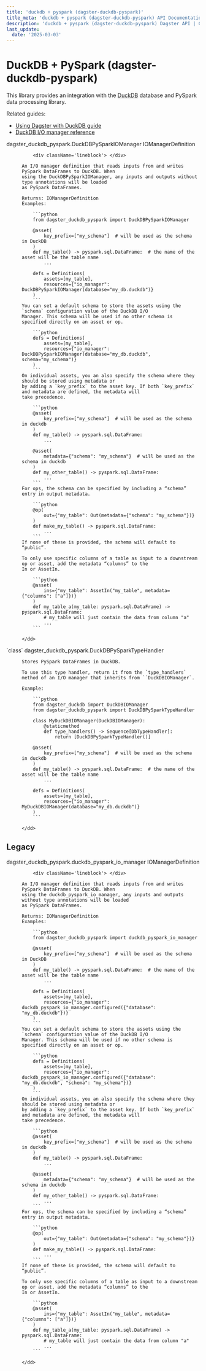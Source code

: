 ```yaml
---
title: 'duckdb + pyspark (dagster-duckdb-pyspark)'
title_meta: 'duckdb + pyspark (dagster-duckdb-pyspark) API Documentation - Build Better Data Pipelines | Python Reference Documentation for Dagster'
description: 'duckdb + pyspark (dagster-duckdb-pyspark) Dagster API | Comprehensive Python API documentation for Dagster, the data orchestration platform. Learn how to build, test, and maintain data pipelines with our detailed guides and examples.'
last_update:
  date: '2025-03-03'
---
```


<div class="section" id="duckdb-pyspark-dagster-duckdb-pyspark">


# DuckDB + PySpark (dagster-duckdb-pyspark)

This library provides an integration with the [DuckDB](https://duckdb.org/) database and PySpark data processing library.

Related guides:

  - [Using Dagster with DuckDB guide](https://docs.dagster.io/integrations/libraries/duckdb/)
  - [DuckDB I/O manager reference](https://docs.dagster.io/integrations/libraries/duckdb/reference)


<dl>
    <dt><Link id='dagster_duckdb_pyspark.DuckDBPySparkIOManager'>dagster_duckdb_pyspark.DuckDBPySparkIOManager IOManagerDefinition</Link></dt>
    <dd>

        <div className='lineblock'> </div>

    An I/O manager definition that reads inputs from and writes PySpark DataFrames to DuckDB. When
    using the DuckDBPySparkIOManager, any inputs and outputs without type annotations will be loaded
    as PySpark DataFrames.

    Returns: IOManagerDefinition
    Examples:

        ```python
        from dagster_duckdb_pyspark import DuckDBPySparkIOManager

        @asset(
            key_prefix=["my_schema"]  # will be used as the schema in DuckDB
        )
        def my_table() -> pyspark.sql.DataFrame:  # the name of the asset will be the table name
            ...

        defs = Definitions(
            assets=[my_table],
            resources={"io_manager": DuckDBPySparkIOManager(database="my_db.duckdb")}
        )
        ```
    You can set a default schema to store the assets using the `schema` configuration value of the DuckDB I/O
    Manager. This schema will be used if no other schema is specified directly on an asset or op.

        ```python
        defs = Definitions(
            assets=[my_table],
            resources={"io_manager": DuckDBPySparkIOManager(database="my_db.duckdb", schema="my_schema")}
        )
        ```
    On individual assets, you an also specify the schema where they should be stored using metadata or
    by adding a `key_prefix` to the asset key. If both `key_prefix` and metadata are defined, the metadata will
    take precedence.

        ```python
        @asset(
            key_prefix=["my_schema"]  # will be used as the schema in duckdb
        )
        def my_table() -> pyspark.sql.DataFrame:
            ...

        @asset(
            metadata={"schema": "my_schema"}  # will be used as the schema in duckdb
        )
        def my_other_table() -> pyspark.sql.DataFrame:
            ...
        ```
    For ops, the schema can be specified by including a “schema” entry in output metadata.

        ```python
        @op(
            out={"my_table": Out(metadata={"schema": "my_schema"})}
        )
        def make_my_table() -> pyspark.sql.DataFrame:
            ...
        ```
    If none of these is provided, the schema will default to “public”.

    To only use specific columns of a table as input to a downstream op or asset, add the metadata “columns” to the
    In or AssetIn.

        ```python
        @asset(
            ins={"my_table": AssetIn("my_table", metadata={"columns": ["a"]})}
        )
        def my_table_a(my_table: pyspark.sql.DataFrame) -> pyspark.sql.DataFrame:
            # my_table will just contain the data from column "a"
            ...
        ```

    </dd>

</dl>
<dl>
    <dt><Link id='dagster_duckdb_pyspark.DuckDBPySparkTypeHandler'>`class` dagster_duckdb_pyspark.DuckDBPySparkTypeHandler</Link></dt>
    <dd>

    Stores PySpark DataFrames in DuckDB.

    To use this type handler, return it from the `type_handlers` method of an I/O manager that inherits from ``DuckDBIOManager`.

    Example:

        ```python
        from dagster_duckdb import DuckDBIOManager
        from dagster_duckdb_pyspark import DuckDBPySparkTypeHandler

        class MyDuckDBIOManager(DuckDBIOManager):
            @staticmethod
            def type_handlers() -> Sequence[DbTypeHandler]:
                return [DuckDBPySparkTypeHandler()]

        @asset(
            key_prefix=["my_schema"]  # will be used as the schema in duckdb
        )
        def my_table() -> pyspark.sql.DataFrame:  # the name of the asset will be the table name
            ...

        defs = Definitions(
            assets=[my_table],
            resources={"io_manager": MyDuckDBIOManager(database="my_db.duckdb")}
        )
        ```

    </dd>

</dl>
<div class="section" id="legacy">

## Legacy

<dl>
    <dt><Link id='dagster_duckdb_pyspark.duckdb_pyspark_io_manager'>dagster_duckdb_pyspark.duckdb_pyspark_io_manager IOManagerDefinition</Link></dt>
    <dd>

        <div className='lineblock'> </div>

    An I/O manager definition that reads inputs from and writes PySpark DataFrames to DuckDB. When
    using the duckdb_pyspark_io_manager, any inputs and outputs without type annotations will be loaded
    as PySpark DataFrames.

    Returns: IOManagerDefinition
    Examples:

        ```python
        from dagster_duckdb_pyspark import duckdb_pyspark_io_manager

        @asset(
            key_prefix=["my_schema"]  # will be used as the schema in DuckDB
        )
        def my_table() -> pyspark.sql.DataFrame:  # the name of the asset will be the table name
            ...

        defs = Definitions(
            assets=[my_table],
            resources={"io_manager": duckdb_pyspark_io_manager.configured({"database": "my_db.duckdb"})}
        )
        ```
    You can set a default schema to store the assets using the `schema` configuration value of the DuckDB I/O
    Manager. This schema will be used if no other schema is specified directly on an asset or op.

        ```python
        defs = Definitions(
            assets=[my_table],
            resources={"io_manager": duckdb_pyspark_io_manager.configured({"database": "my_db.duckdb", "schema": "my_schema"})}
        )
        ```
    On individual assets, you an also specify the schema where they should be stored using metadata or
    by adding a `key_prefix` to the asset key. If both `key_prefix` and metadata are defined, the metadata will
    take precedence.

        ```python
        @asset(
            key_prefix=["my_schema"]  # will be used as the schema in duckdb
        )
        def my_table() -> pyspark.sql.DataFrame:
            ...

        @asset(
            metadata={"schema": "my_schema"}  # will be used as the schema in duckdb
        )
        def my_other_table() -> pyspark.sql.DataFrame:
            ...
        ```
    For ops, the schema can be specified by including a “schema” entry in output metadata.

        ```python
        @op(
            out={"my_table": Out(metadata={"schema": "my_schema"})}
        )
        def make_my_table() -> pyspark.sql.DataFrame:
            ...
        ```
    If none of these is provided, the schema will default to “public”.

    To only use specific columns of a table as input to a downstream op or asset, add the metadata “columns” to the
    In or AssetIn.

        ```python
        @asset(
            ins={"my_table": AssetIn("my_table", metadata={"columns": ["a"]})}
        )
        def my_table_a(my_table: pyspark.sql.DataFrame) -> pyspark.sql.DataFrame:
            # my_table will just contain the data from column "a"
            ...
        ```

    </dd>

</dl>
</div></div>
